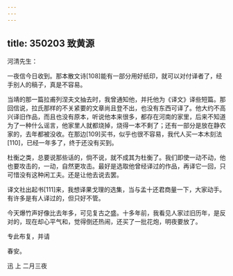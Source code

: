 ```yaml
---
---
---
```

title: 350203 致黄源
---




河清先生：

一夜信今日收到。那本散文诗[108]能有一部分用好纸印，就可以对付译者了，经手别人的稿子，真是不容易。

当靖的那一篇拉甫列涅夫文抽去时，我曾通知他，并托他为《译文》译些短篇。那回信说，拉氏那样的不关紧要的文章尚且登不出，也没有东西可译了。他大约不高兴译旧作品，而且也没有原本，听说他本来很多，都存在河南的家里，后来不知道为了一种什么谣言，他家里人就都烧掉，烧得一本不剩了；还有一部分是放在静农家的，去年都被没收。在那边[109]买书，似乎也很不容易，我代人买一本木刻法[110]，已经一年多了，终于还没有买到。

杜衡之类，总要说那些话的，倘不说，就不成其为杜衡了。我们即使一动不动，他也要攻击的，一动，自然更攻击。最好是选取他曾经译过的作品，再译它一回，只可惜没有这种闲工夫。还是让他去说去罢。

译文社出起书[111]来，我想译果戈理的选集，当与孟十还君商量一下，大家动手。有许多是有人译过的，但只好不管。

今天爆竹声好像比去年多，可见复古之盛。十多年前，我看见人家过旧历年，是反对的，现在却心平气和，觉得倒还热闹，还买了一批花炮，明夜要放了。

专此布复，并请

春安。

迅 上 二月三夜